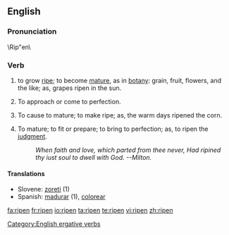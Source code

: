 ==English==
===Pronunciation===
\Rip"en\
===Verb===
{{en-verb}}
#{{intransitive}} to grow [[ripe]]; to become [[mature]], as in [[botany]]: grain, fruit, flowers, and the like; as, grapes ripen in the sun.
#{{intransitive}} To approach or come to perfection.
#{{transitive}} To cause to mature; to make ripe; as, the warm days  ripened the corn.
#{{transitive}} To mature; to fit or prepare; to bring to perfection; as, to ripen the [[judgment]].
#:''When faith and love, which parted from thee never,       Had ripined thy iust soul to dwell with God. --Milton.''
====Translations====
*Slovene: [[zoreti]] (1)
*Spanish: [[madurar]] (1), [[colorear]]

[[Category:English ergative verbs]]

[[fa:ripen]]
[[fr:ripen]]
[[io:ripen]]
[[ta:ripen]]
[[te:ripen]]
[[vi:ripen]]
[[zh:ripen]]